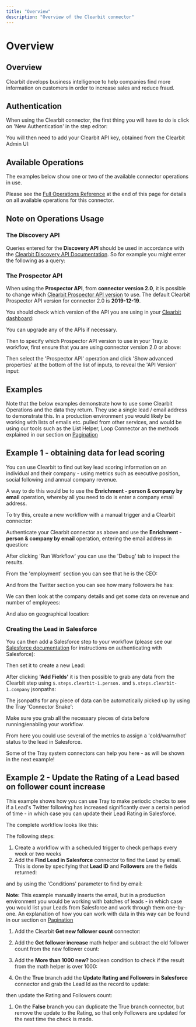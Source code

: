 ```yaml
---
title: "Overview"
description: "Overview of the Clearbit connector"
---
```


# Overview

## Overview

Clearbit develops business intelligence to help companies find more information on customers in order to increase sales and reduce fraud.

## Authentication

When using the Clearbit connector, the first thing you will have to do is click on 'New Authentication' in the step editor:

You will then need to add your Clearbit API key, obtained from the Clearbit Admin UI:

## Available Operations

The examples below show one or two of the available connector operations in use.

Please see the [Full Operations Reference](#operationsFull) at the end of this page for details on all available operations for this connector.

## Note on Operations Usage

### The Discovery API

Queries entered for the **Discovery API** should be used in accordance with the [Clearbit Discovery API Documentation](https://dashboard.clearbit.com/docs#discovery-api-queries). So for example you might enter the following as a query:

### The Prospector API

When using the **Prospector API**, from **connector version 2.0**, it is possible to change which [Clearbit Prospector API version](https://dashboard.clearbit.com/docs#versioning) to use. The default Clearbit Prospector API version for connector 2.0 is **2019-12-19**.

You should check which version of the API you are using in your [Clearbit dashboard](https://dashboard.clearbit.com/api):

You can upgrade any of the APIs if necessary.

Then to specify which Prospector API version to use in your Tray.io workflow, first ensure that you are using connector version 2.0 or above:

Then select the 'Prospector API' operation and click 'Show advanced properties' at the bottom of the list of inputs, to reveal the 'API Version' input:

## Examples

Note that the below examples demonstrate how to use some Clearbit Operations and the data they return. They use a single lead / email address to demonstrate this. In a production environment you would likely be working with lists of emails etc. pulled from other services, and would be using our tools such as the List Helper, Loop Connector an the methods explained in our section on [Pagination](/platform/standard-best-practices/pagination/intro-to-pagination/)

## Example 1 - obtaining data for lead scoring

You can use Clearbit to find out key lead scoring information on an individual and their company - using metrics such as executive position, social following and annual company revenue.

A way to do this would be to use the **Enrichment - person & company by email** operation, whereby all you need to do is enter a company email address.

To try this, create a new workflow with a manual trigger and a Clearbit connector:

Authenticate your Clearbit connector as above and use the **Enrichment - person & company by email** operation, entering the email address in question:

After clicking 'Run Workflow' you can use the 'Debug' tab to inspect the results.

From the 'employment' section you can see that he is the CEO:

And from the Twitter section you can see how many followers he has:

We can then look at the company details and get some data on revenue and number of employees:

And also on geographical location:

### Creating the Lead in Salesforce

You can then add a Salesforce step to your workflow (please see our [Salesforce documentation](/connectors/service/salesforce/) for instructions on authenticating with Salesforce):

Then set it to create a new Lead:

After clicking **'Add Fields'** it is then possible to grab any data from the Clearbit step using `$.steps.clearbit-1.person.` and `$.steps.clearbit-1.company` jsonpaths:

The jsonpaths for any piece of data can be automatically picked up by using the Tray 'Connector Snake':

Make sure you grab all the necessary pieces of data before running/enabling your workflow.

From here you could use several of the metrics to assign a 'cold/warm/hot' status to the lead in Salesforce.

Some of the Tray system connectors can help you here - as will be shown in the next example!

## Example 2 - Update the Rating of a Lead based on follower count increase

This example shows how you can use Tray to make periodic checks to see if a Lead's Twitter following has increased significantly over a certain period of time - in which case you can update their Lead Rating in Salesforce.

The complete workflow looks like this:

The following steps:

1. Create a workflow with a scheduled trigger to check perhaps every week or two weeks
2. Add the **Find Lead in Salesforce** connector to find the Lead by email. This is done by specifying that **Lead ID** and **Followers** are the fields returned:

and by using the 'Conditions' parameter to find by email:

**Note:** This example manually inserts the email, but in a production environment you would be working with batches of leads - in which case you would list your Leads from Salesforce and work through them one-by-one. An explanation of how you can work with data in this way can be found in our section on [Pagination](/embedded/embedded-apis/intro-to-the-apis/pagination)

1. Add the Clearbit **Get new follower count** connector:

1. Add the **Get follower increase** math helper and subtract the old follower count from the new follower count:

1. Add the **More than 1000 new?** boolean condition to check if the result from the math helper is over 1000:

1. On the **True** branch add the **Update Rating and Followers in Salesforce** connector and grab the Lead Id as the record to update:

then update the Rating and Followers count:

1. On the **False** branch you can duplicate the True branch connector, but remove the update to the Rating, so that only Followers are updated for the next time the check is made.
